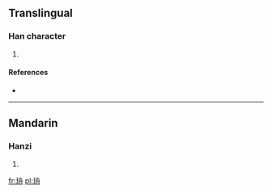 ==Translingual==

===Han character===
{{Han char|rn=96|rad=玉|as=06|sn=10|four=1714<sub>0</sub>|canj=一土竹月卜 (MGHBY)}}

# {{defn|Han|sort=玉06}}

====References====
* {{Han ref|kx=0730.180|dkj=20944|dj=1142.040|hdz=21112.010|uh=73D8|ud=29656|bh=D2BA|bd=53946}}

----

==Mandarin==

===Hanzi===
{{cmn-hanzi|pin=[[zhōu]] ([[zhou1]])|wg=chou<sup>1</sup>}}

# {{defn|lang=cmn|sort=玉06}}

[[fr:珘]]
[[pl:珘]]